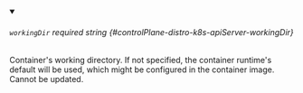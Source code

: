 
<details className="config-field" data-expandable="false" open>
<summary>

###### `workingDir` <span className="config-field-required" data-required="false">required</span> <span className="config-field-type">string</span> <span className="config-field-default"></span> <span className="config-field-enum"></span> {#controlPlane-distro-k8s-apiServer-workingDir}

Container's working directory.
If not specified, the container runtime's default will be used, which
might be configured in the container image.
Cannot be updated.

</summary>



</details>
